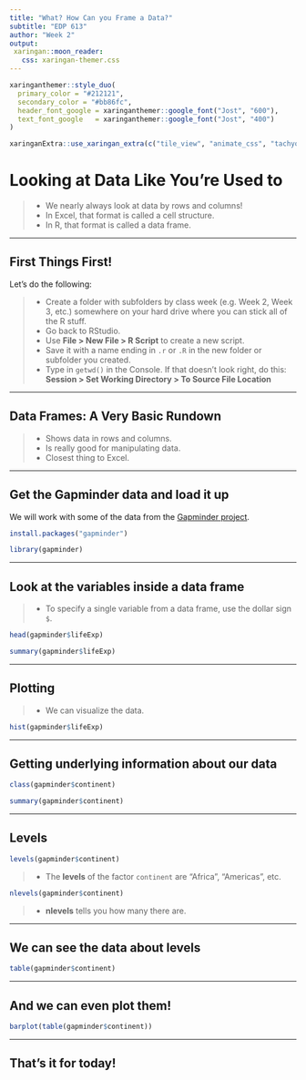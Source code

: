 ```yaml
---
title: "What? How Can you Frame a Data?"
subtitle: "EDP 613"
author: "Week 2"
output: 
 xaringan::moon_reader:
   css: xaringan-themer.css
---
```


```r
xaringanthemer::style_duo(
  primary_color = "#212121",
  secondary_color = "#bb86fc",
  header_font_google = xaringanthemer::google_font("Jost", "600"),
  text_font_google   = xaringanthemer::google_font("Jost", "400")
)

xaringanExtra::use_xaringan_extra(c("tile_view", "animate_css", "tachyons"))
```

# Looking at Data Like You're Used to
>- We nearly always look at data by rows and columns! 
>- In Excel, that format is called a cell structure.
>- In R, that format is called a data frame.

---

## First Things First!
Let's do the following:

>- Create a folder with subfolders by class week (e.g. Week 2, Week 3, etc.) somewhere on your hard drive where you can stick all of the R stuff. 
>- Go back to RStudio.
>- Use **File > New File > R Script** to create a new script.
>- Save it with a name ending in `.r` or `.R` in the new folder or subfolder you created.
>- Type in `getwd()` in the Console. If that doesn't look right, do this: **Session > Set Working Directory > To Source File Location**

---

## Data Frames: A Very Basic Rundown

>- Shows data in rows and columns.
>- Is really good for manipulating data.
>- Closest thing to Excel.

---

## Get the Gapminder data and load it up

We will work with some of the data from the [Gapminder project](https://www.gapminder.org/).

```r
install.packages("gapminder")
```

```r
library(gapminder)
```

---

## Look at the variables inside a data frame

>- To specify a single variable from a data frame, use the dollar sign `$`.

```r
head(gapminder$lifeExp)
```

```r
summary(gapminder$lifeExp)
```

---

## Plotting

>- We can visualize the data.

```r
hist(gapminder$lifeExp)
```

---

## Getting underlying information about our data

```r
class(gapminder$continent)
```


```r
summary(gapminder$continent)
```

---

## Levels

```r
levels(gapminder$continent)
```

>- The __levels__ of the factor `continent` are "Africa", "Americas", etc.

```r
nlevels(gapminder$continent)
```

>-  __nlevels__ tells you how many there are.

---

## We can see the data about levels

```r
table(gapminder$continent)
```

---

## And we can even plot them!

```r
barplot(table(gapminder$continent))
```

---

## That's it for today!
